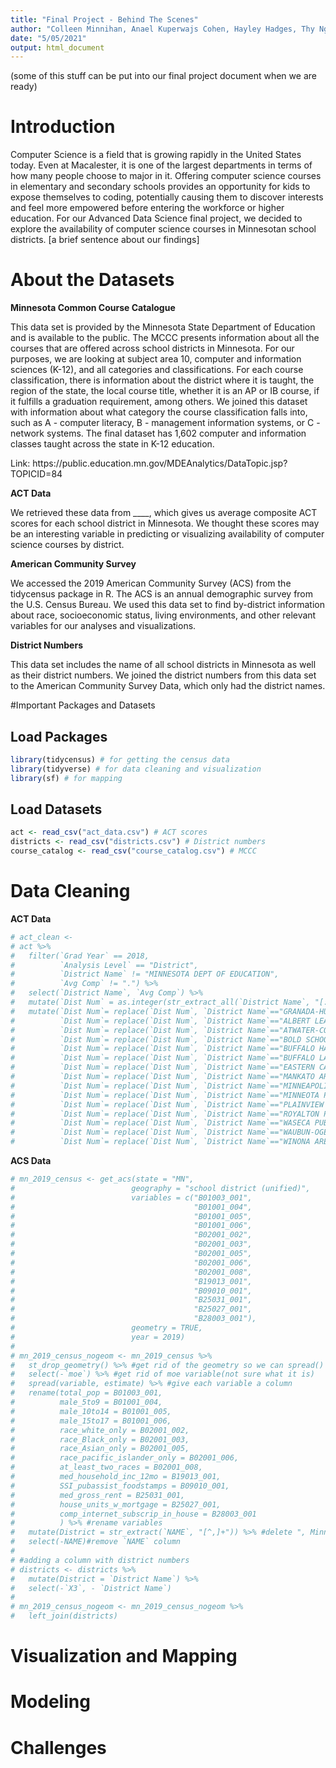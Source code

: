```yaml
---
title: "Final Project - Behind The Scenes"
author: "Colleen Minnihan, Anael Kuperwajs Cohen, Hayley Hadges, Thy Nguyen"
date: "5/05/2021"
output: html_document
---
```


(some of this stuff can be put into our final project document when we are ready)

# Introduction

Computer Science is a field that is growing rapidly in the United States today. Even at Macalester, it is one of the largest departments in terms of how many people choose to major in it. Offering computer science courses in elementary and secondary schools provides an opportunity for kids to expose themselves to coding, potentially causing them to discover interests and feel more empowered before entering the workforce or higher education. For our Advanced Data Science final project, we decided to explore the availability of computer science courses in Minnesotan school districts. [a brief sentence about our findings]


# About the Datasets

**Minnesota Common Course Catalogue**

This data set is provided by the Minnesota State Department of Education and is available to the public. The MCCC presents information about all the courses that are offered across school districts in Minnesota. For our purposes, we are looking at subject area 10, computer and information sciences (K-12), and all categories and classifications. For each course classification, there is information about the district where it is taught, the region of the state, the local course title, whether it is an AP or IB course, if it fulfills a graduation requirement, among others. We joined this dataset with information about what category the course classification falls into, such as A - computer literacy, B - management information systems, or C - network systems. The final dataset has 1,602 computer and information classes taught across the state in K-12 education.

Link: https://public.education.mn.gov/MDEAnalytics/DataTopic.jsp?TOPICID=84

**ACT Data**

We retrieved these data from ____, which gives us average composite ACT scores for each school district in Minnesota. We thought these scores may be an interesting variable in predicting or visualizing availability of computer science courses by district.

**American Community Survey**

We accessed the 2019 American Community Survey (ACS) from the tidycensus package in R. The ACS is an annual demographic survey from the U.S. Census Bureau. We used this data set to find by-district information about race, socioeconomic status, living environments, and other relevant variables for our analyses and visualizations.

**District Numbers**

This data set includes the name of all school districts in Minnesota as well as their district numbers. We joined the district numbers from this data set to the American Community Survey Data, which only had the district names.


#Important Packages and Datasets

## Load Packages
```r
library(tidycensus) # for getting the census data
library(tidyverse) # for data cleaning and visualization
library(sf) # for mapping
```

## Load Datasets
```r
act <- read_csv("act_data.csv") # ACT scores
districts <- read_csv("districts.csv") # District numbers
course_catalog <- read_csv("course_catalog.csv") # MCCC
```

# Data Cleaning

**ACT Data**
```r
# act_clean <-
# act %>%
#   filter(`Grad Year` == 2018,
#          `Analysis Level` == "District",
#          `District Name` != "MINNESOTA DEPT OF EDUCATION",
#          `Avg Comp` != ".") %>%
#   select(`District Name`, `Avg Comp`) %>%
#   mutate(`Dist Num` = as.integer(str_extract_all(`District Name`, "[:digit:]+"))) %>%
#   mutate(`Dist Num`= replace(`Dist Num`, `District Name`=="GRANADA-HUNTLEY-EAST CHAIN SD", 2536),
#          `Dist Num`= replace(`Dist Num`, `District Name`=="ALBERT LEA AREA SCHOOLS", 241),
#          `Dist Num`= replace(`Dist Num`, `District Name`=="ATWATER-COSMOS-GROVE CITY SD", 2396),
#          `Dist Num`= replace(`Dist Num`, `District Name`=="BOLD SCHOOL DISTRICT", 2534),
#          `Dist Num`= replace(`Dist Num`, `District Name`=="BUFFALO HANOVER MONTROSE SD", 0877),
#          `Dist Num`= replace(`Dist Num`, `District Name`=="BUFFALO LAKE-HECTOR-STEWART SD", 2159),
#          `Dist Num`= replace(`Dist Num`, `District Name`=="EASTERN CARVER CO SCHOOLS", 112),
#          `Dist Num`= replace(`Dist Num`, `District Name`=="MANKATO AREA PUBLIC SCHS", 77),
#          `Dist Num`= replace(`Dist Num`, `District Name`=="MINNEAPOLIS PUBLIC SCH DIST", 9991),
#          `Dist Num`= replace(`Dist Num`, `District Name`=="MINNEOTA PUBLIC SCHOOLS", 414),
#          `Dist Num`= replace(`Dist Num`, `District Name`=="PLAINVIEW ELGIN MILLVILLE SD", 2899),
#          `Dist Num`= replace(`Dist Num`, `District Name`=="ROYALTON PUBLIC SCHOOLS", 485),
#          `Dist Num`= replace(`Dist Num`, `District Name`=="WASECA PUBLIC SCHOOL DIST", 829),
#          `Dist Num`= replace(`Dist Num`, `District Name`=="WAUBUN-OGEMA-WHITE EARTH PSD", 435),
#          `Dist Num`= replace(`Dist Num`, `District Name`=="WINONA AREA PUBLIC SCHOOL DIST", 861))
```

**ACS Data**
```r
# mn_2019_census <- get_acs(state = "MN", 
#                          geography = "school district (unified)",
#                          variables = c("B01003_001",
#                                        "B01001_004",
#                                        "B01001_005",
#                                        "B01001_006",
#                                        "B02001_002",
#                                        "B02001_003",
#                                        "B02001_005",
#                                        "B02001_006",
#                                        "B02001_008",
#                                        "B19013_001",
#                                        "B09010_001", 
#                                        "B25031_001",
#                                        "B25027_001",
#                                        "B28003_001"),
#                          geometry = TRUE,
#                          year = 2019)
# 
# mn_2019_census_nogeom <- mn_2019_census %>%
#   st_drop_geometry() %>% #get rid of the geometry so we can spread()
#   select(-`moe`) %>% #get rid of moe variable(not sure what it is)
#   spread(variable, estimate) %>% #give each variable a column
#   rename(total_pop = B01003_001,
#          male_5to9 = B01001_004,
#          male_10to14 = B01001_005,
#          male_15to17 = B01001_006,
#          race_white_only = B02001_002,
#          race_Black_only = B02001_003,
#          race_Asian_only = B02001_005,
#          race_pacific_islander_only = B02001_006,
#          at_least_two_races = B02001_008,
#          med_household_inc_12mo = B19013_001,
#          SSI_pubassist_foodstamps = B09010_001,
#          med_gross_rent = B25031_001,
#          house_units_w_mortgage = B25027_001,
#          comp_internet_subscrip_in_house = B28003_001
#          ) %>% #rename variables
#   mutate(District = str_extract(`NAME`, "[^,]+")) %>% #delete ", Minnesota" after district name
#   select(-NAME)#remove `NAME` column
# 
# #adding a column with district numbers
# districts <- districts %>%
#   mutate(District = `District Name`) %>%
#   select(-`X3`, - `District Name`)
# 
# mn_2019_census_nogeom <- mn_2019_census_nogeom %>%
#   left_join(districts)
```


# Visualization and Mapping

# Modeling

# Challenges


